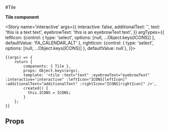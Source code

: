 
<Meta title='atoms/Tile' component={Tile} />

#Tile

**Tile component**

<Story name='interactive'
  args={{
      interactive: false,
      additionalText: '',
      text: 'this is a text text',
      eyebrowText: 'this is an eyebrowText text',
   }}
  argTypes={{
      leftIcon: {control: { type: 'select', options: [null, ...Object.keys(ICONS)] }, defaultValue: 'FA_CALENDAR_ALT' },
      rightIcon: {control: { type: 'select', options: [null, ...Object.keys(ICONS)] }, defaultValue: null },
  }}>
>
	{(args) => {
		return {
			components: { Tile },
			props: Object.keys(args),
			template: '<tile :text="text" :eyebrowText="eyebrowText" :interactive="interactive" :leftIcon="ICONS[leftIcon]" :additionalText="additionalText" :rightIcon="ICONS[rightIcon]" />',
            created() {
              this.ICONS = ICONS;
            }
        };
	}}
</Story>

## Props

<Props of={WnlSelect} />
